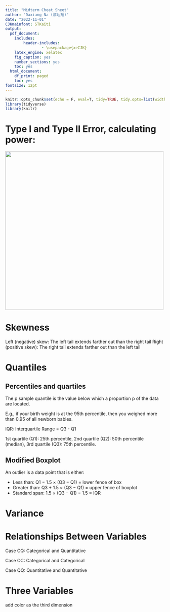 ```yaml
---
title: "Midterm Cheat Sheet"
author: "Daxiang Na (那达翔)"
date: "2022-11-01"
CJKmainfont: STKaiti
output: 
  pdf_document: 
    includes:
        header-includes:
                - \usepackage{xeCJK}
    latex_engine: xelatex
    fig_caption: yes
    number_sections: yes
    toc: yes
  html_document:
    df_print: paged
    toc: yes
fontsize: 12pt
---
```


```r
knitr::opts_chunk$set(echo = F, eval=T, tidy=TRUE, tidy.opts=list(width.cutoff=70))
library(tidyverse)
library(knitr)
```

# Type I and Type II Error, calculating power:

![](graphical-representation-of-type-1-and-type-2-errors.png){width="500"}

# Skewness

Left (negative) skew: The left tail extends farther out than the right tail Right (positive skew): The right tail extends farther out than the left tail

# Quantiles

## Percentiles and quartiles

The p sample quantile is the value below which a proportion p of the data are located.

E.g., if your birth weight is at the 95th percentile, then you weighed more than 0.95 of all newborn babies.

IQR: Interquartile Range = Q3 - Q1

1st quartile (Q1): 25th percentile, 2nd quartile (Q2): 50th percentile (median), 3rd quartile (Q3): 75th percentile.

## Modified Boxplot

An outlier is a data point that is either:

-   Less than: Q1 − 1.5 × (Q3 − Q1) = lower fence of box
-   Greater than: Q3 + 1.5 × (Q3 − Q1) = upper fence of boxplot
-   Standard span: 1.5 × (Q3 − Q1) = 1.5 × IQR

# Variance

# Relationships Between Variables

Case CQ: Categorical and Quantitative

Case CC: Categorical and Categorical

Case QQ: Quantitative and Quantitative

# Three Variables

add color as the third dimension
